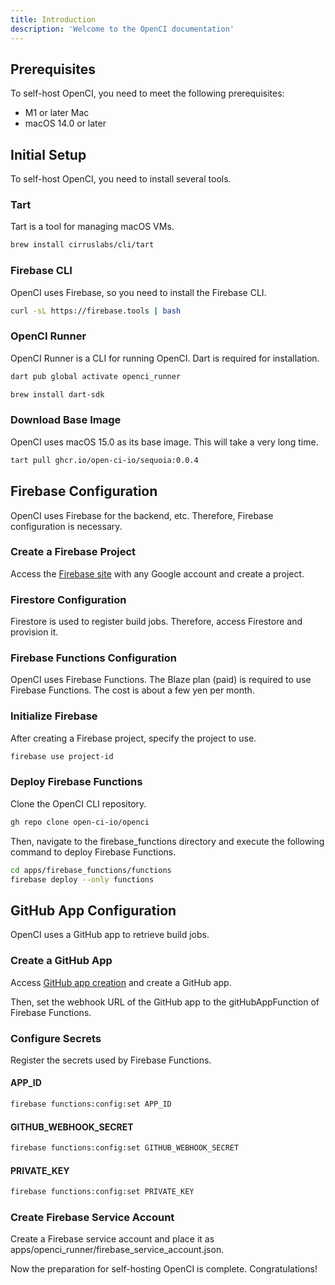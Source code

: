 ```yaml
---
title: Introduction
description: 'Welcome to the OpenCI documentation'
---
```


## Prerequisites

To self-host OpenCI, you need to meet the following prerequisites:

- M1 or later Mac
- macOS 14.0 or later

## Initial Setup

To self-host OpenCI, you need to install several tools.

### Tart

Tart is a tool for managing macOS VMs.

<CodeGroup>

  ```bash macOS
  brew install cirruslabs/cli/tart
  ```

</CodeGroup>

### Firebase CLI

OpenCI uses Firebase, so you need to install the Firebase CLI.

<CodeGroup>

  ```bash macOS
  curl -sL https://firebase.tools | bash
  ```

</CodeGroup>

### OpenCI Runner

OpenCI Runner is a CLI for running OpenCI. Dart is required for installation.

<CodeGroup>

  ```bash macOS
  dart pub global activate openci_runner
  ```

  ```bash install Dart
  brew install dart-sdk
  ```

</CodeGroup>

### Download Base Image

OpenCI uses macOS 15.0 as its base image. This will take a very long time.

<CodeGroup>

  ```bash macOS
tart pull ghcr.io/open-ci-io/sequoia:0.0.4
  ```

</CodeGroup>

## Firebase Configuration

OpenCI uses Firebase for the backend, etc. Therefore, Firebase configuration is necessary.

### Create a Firebase Project

Access the [Firebase site](https://console.firebase.google.com/) with any Google account and create a project.

### Firestore Configuration

Firestore is used to register build jobs. Therefore, access Firestore and provision it.

### Firebase Functions Configuration

OpenCI uses Firebase Functions. The Blaze plan (paid) is required to use Firebase Functions. The cost is about a few yen per month.

### Initialize Firebase

After creating a Firebase project, specify the project to use.

<CodeGroup>

  ```bash macOS
  firebase use project-id
  ```

</CodeGroup>

### Deploy Firebase Functions

Clone the OpenCI CLI repository.

<CodeGroup>

  ```bash macOS
  gh repo clone open-ci-io/openci
  ```

</CodeGroup>

Then, navigate to the firebase_functions directory and execute the following command to deploy Firebase Functions.

<CodeGroup>

  ```bash macOS
  cd apps/firebase_functions/functions
  firebase deploy --only functions
  ```

</CodeGroup>

## GitHub App Configuration

OpenCI uses a GitHub app to retrieve build jobs.

### Create a GitHub App

Access [GitHub app creation](https://github.com/settings/apps/new) and create a GitHub app.

Then, set the webhook URL of the GitHub app to the gitHubAppFunction of Firebase Functions.

### Configure Secrets

Register the secrets used by Firebase Functions.

#### APP_ID

<CodeGroup>

  ```bash macOS
  firebase functions:config:set APP_ID
  ```

</CodeGroup>

#### GITHUB_WEBHOOK_SECRET

<CodeGroup>

  ```bash macOS
  firebase functions:config:set GITHUB_WEBHOOK_SECRET
  ```

</CodeGroup>

#### PRIVATE_KEY

<CodeGroup>

  ```bash macOS
  firebase functions:config:set PRIVATE_KEY
  ```

</CodeGroup>

### Create Firebase Service Account

Create a Firebase service account and place it as apps/openci_runner/firebase_service_account.json.

Now the preparation for self-hosting OpenCI is complete. Congratulations!